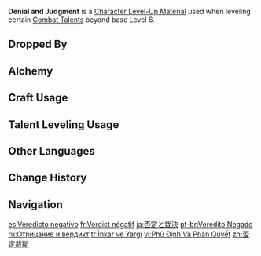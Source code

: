 {{Item Infobox
|title        = De&shy;nial and Judg&shy;ment
|id           = 113062
|image        = Item Denial and Judgment.png
|type         = Character Level-Up Materials
|invCategory  = Character Development Items
|group        = The Knave Materials
|group2       = Weekly Boss Drops
|quality      = 5
|description  = An earring that you picked up in the ruins after completing the duel against The Knave.<br>The red symbol upon it resembles the image in her eyes, a declaration and a rejection alike.<br>The orphaned live lives filled with suffering from childhood — this she sees and keeps in her heart.<br>As fate casts an examining eye on humanity, so too will humans cast judgment upon fate.
|source1      = Lv. 70+ [[The Knave]] Reward
}}
'''Denial and Judgment''' is a [[Character Level-Up Material]] used when leveling certain [[Combat Talents]] beyond base Level 6.

==Dropped By==
{{Dropped By|level=70}}

==Alchemy==
{{Recipe
|type = Converting
|Fading Candle = 1
|Dream Solvent = 1
|sort = Fading Candle;Dream Solvent
}}
{{Recipe
|type = Converting
|Silken Feather = 1
|Dream Solvent = 1
|sort = Silken Feather;Dream Solvent
}}

==Craft Usage==
{{Craft Usage}}

==Talent Leveling Usage==
{{Talent Leveling Usage}}

==Other Languages==
{{Other Languages
|en       = Denial and Judgment
|zhs      = 否定裁断
|zhs_rm   = 
|zht      = 否定裁斷
|zht_rm   = 
|zh_tl    = 
|ja       = 否定と裁決
|ja_rm    = Hitei to Saiketsu
|ja_tl    = Denial and Judgment
|ko       = 기각과 판정
|ko_rm    = 
|ko_tl    = 
|es       = Veredicto negativo
|es_tl    = Negative Verdict
|fr       = Verdict négatif
|fr_tl    = Negative Verdict
|ru       = Отрицание и вердикт
|ru_tl    = Denial and Verdict
|th       = Denial and Judgment
|vi       = Phủ Định Và Phán Quyết
|vi_tl    = 
|de       = Ablehnung und Urteilsspruch
|de_tl    = Denial and Verdict
|id       = Denial of Judgment
|pt       = Veredito Negado
|pt_tl    = Denied Verdict
|tr       = İnkar ve Yargı
|tr_tl    = 
|it       = Diniego e giudizio
|it_tl    = 
}}

==Change History==
{{Change History|4.6}}

==Navigation==
{{Development Item Navbox|Character Level-Up Materials}}

[[es:Veredicto negativo]]
[[fr:Verdict négatif]]
[[ja:否定と裁決]]
[[pt-br:Veredito Negado]]
[[ru:Отрицание и вердикт]]
[[tr:İnkar ve Yargı]]
[[vi:Phủ Định Và Phán Quyết]]
[[zh:否定裁斷]]